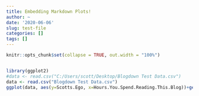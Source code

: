 ```yaml
---
title: Embedding Markdown Plots!
author: ~
date: '2020-06-06'
slug: test-file
categories: []
tags: []
---
```

```r
knitr::opts_chunk$set(collapse = TRUE, out.width = "100%")


library(ggplot2)
#data <- read.csv("C:/Users/scott/Desktop/Blogdown Test Data.csv")
data <- read.csv("Blogdown Test Data.csv")
ggplot(data, aes(y=Scotts.Ego, x=Hours.You.Spend.Reading.This.Blog))+geom_point()+geom_smooth(method = lm, formula = y ~ splines::bs(x, 3))
```
